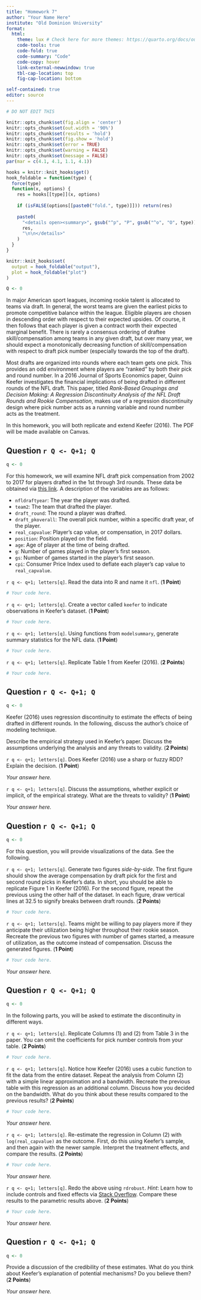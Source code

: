 ```yaml
---
title: "Homework 7"
author: "Your Name Here"
institute: "Old Dominion University"
format: 
  html:
    theme: lux # Check here for more themes: https://quarto.org/docs/output-formats/html-themes.html
    code-tools: true
    code-fold: true
    code-summary: "Code"
    code-copy: hover
    link-external-newwindow: true
    tbl-cap-location: top
    fig-cap-location: bottom

self-contained: true
editor: source
---
```


```r
# DO NOT EDIT THIS

knitr::opts_chunk$set(fig.align = 'center')
knitr::opts_chunk$set(out.width = '90%')
knitr::opts_chunk$set(results = 'hold')
knitr::opts_chunk$set(fig.show = 'hold')
knitr::opts_chunk$set(error = TRUE)
knitr::opts_chunk$set(warning = FALSE)
knitr::opts_chunk$set(message = FALSE)
par(mar = c(4.1, 4.1, 1.1, 4.1))

hooks = knitr::knit_hooks$get()
hook_foldable = function(type) {
  force(type)
  function(x, options) {
    res = hooks[[type]](x, options)
    
    if (isFALSE(options[[paste0("fold.", type)]])) return(res)
    
    paste0(
      "<details open><summary>", gsub("^p", "P", gsub("^o", "O", type)), "</summary>\n\n",
      res,
      "\n\n</details>"
    )
  }
}

knitr::knit_hooks$set(
  output = hook_foldable("output"),
  plot = hook_foldable("plot")
)

Q <- 0
```

In major American sport leagues, incoming rookie talent is allocated to teams via draft. In general, the worst teams are given the earliest picks to promote competitive balance within the league. Eligible players are chosen in descending order with respect to their expected upsides. Of course, it then follows that each player is given a contract worth their expected marginal benefit.  There is rarely a consensus ordering of draftee skill/compensation among teams in any given draft, but over many year, we should expect a monotonically decreasing function of skill/compensation with respect to draft pick number (especially towards the top of the draft).

Most drafts are organized into rounds where each team gets one pick.  This provides an odd environment where players are "ranked" by both their pick and round number.  In a 2016 Journal of Sports Economics paper, Quinn Keefer investigates the financial implications of being drafted in different rounds of the NFL draft.  This paper, titled *Rank-Based Groupings and Decision Making: A Regression Discontinuity Analysis of the NFL Draft Rounds and Rookie Compensation*, makes use of a regression discontinuity design where pick number acts as a running variable and round number acts as the treatment.

In this homework, you will both replicate and extend Keefer (2016).  The PDF will be made available on Canvas.


## Question `r Q <- Q+1; Q`

```r
q <- 0
```

For this homework, we will examine NFL draft pick compensation from 2002 to 2017 for players drafted in the 1st through 3rd rounds. These data be obtained via [this link](https://alexcardazzi.github.io/econ400/data/nfl_draft_data.csv).  A description of the variables are as follows:

- `nfldraftyear`: The year the player was drafted.
- `team2`: The team that drafted the player.
- `draft_round`: The round a player was drafted.
- `draft_pkoverall`: The overall pick number, within a specific draft year, of the player.
- `real_capvalue`: Player's cap value, or compensation, in 2017 dollars.
- `position`: Position played on the field.
- `age`: Age of player at the time of being drafted.
- `g`: Number of games played in the player's first season.
- `gs`: Number of games started in the player's first season.
- `cpi`: Consumer Price Index used to deflate each player's cap value to `real_capvalue`.

`r q <- q+1; letters[q]`. Read the data into R and name it `nfl`. (**1 Point**)

```r
# Your code here.
```

`r q <- q+1; letters[q]`. Create a vector called `keefer` to indicate observations in Keefer's dataset. (**1 Point**)

```r
# Your code here.
```


`r q <- q+1; letters[q]`. Using functions from `modelsummary`, generate summary statistics for the NFL data. (**1 Point**)

```r
# Your code here.
```

`r q <- q+1; letters[q]`. Replicate Table 1 from Keefer (2016). (**2 Points**)

```r
# Your code here.
```



## Question `r Q <- Q+1; Q`

```r
q <- 0
```

Keefer (2016) uses regression discontinuity to estimate the effects of being drafted in different rounds.  In the following, discuss the author's choice of modeling technique.

Describe the empirical strategy used in Keefer's paper.  Discuss the assumptions underlying the analysis and any threats to validity. (**2 Points**)

`r q <- q+1; letters[q]`.  Does Keefer (2016) use a sharp or fuzzy RDD? Explain the decision. (**1 Point**)

*Your answer here.*

`r q <- q+1; letters[q]`.  Discuss the assumptions, whether explicit or implicit, of the empirical strategy.  What are the threats to validity? (**1 Point**)

*Your answer here.*

## Question `r Q <- Q+1; Q`

```r
q <- 0
```

For this question, you will provide visualizations of the data.  See the following.

`r q <- q+1; letters[q]`. Generate two figures *side-by-side*. The first figure should show the average compensation by draft pick for the first and second round picks in Keefer's data.  In short, you should be able to replicate Figure 1 in Keefer (2016). For the second figure, repeat the previous using the other half of the dataset.  In each figure, draw vertical lines at 32.5 to signify breaks between draft rounds. (**2 Points**)

```r
# Your code here.
```

`r q <- q+1; letters[q]`. Teams might be willing to pay players more if they anticipate their utilization being higher throughout their rookie season. Recreate the previous two figures with number of games started, a measure of utilization, as the outcome instead of compensation. Discuss the generated figures. (**1 Point**)

```r
# Your code here.
```

*Your answer here.*

## Question `r Q <- Q+1; Q`

```r
q <- 0
```

In the following parts, you will be asked to estimate the discontinuity in different ways.

`r q <- q+1; letters[q]`. Replicate Columns (1) and (2) from Table 3 in the paper. You can omit the coefficients for pick number controls from your table. (**2 Points**)

```r
# Your code here.
```



`r q <- q+1; letters[q]`. Notice how Keefer (2016) uses a cubic function to fit the data from the entire dataset.  Repeat the analysis from Column (2) with a simple linear approximation and a bandwidth.  Recreate the previous table with this regression as an additional column.  Discuss how you decided on the bandwidth. What do you think about these results compared to the previous results? (**2 Points**)

```r
# Your code here.
```

*Your answer here.*

`r q <- q+1; letters[q]`. Re-estimate the regression in Column (2) with `log(real_capvalue)` as the outcome. First, do this using Keefer's sample, and then again with the newer sample.  Interpret the treatment effects, and compare the results. (**2 Points**)

```r
# Your code here.
```

*Your answer here.*

`r q <- q+1; letters[q]`. Redo the above using `rdrobust`. *Hint*: Learn how to include controls and fixed effects via [Stack Overflow](https://stackoverflow.com/a/66345157). Compare these results to the parametric results above. (**2 Points**)

```r
# Your code here.
```

*Your answer here.*




## Question `r Q <- Q+1; Q`

```r
q <- 0
```

Provide a discussion of the credibility of these estimates. What do you think about Keefer's explanation of potential mechanisms? Do you believe them? (**2 Points**)

*Your answer here.*